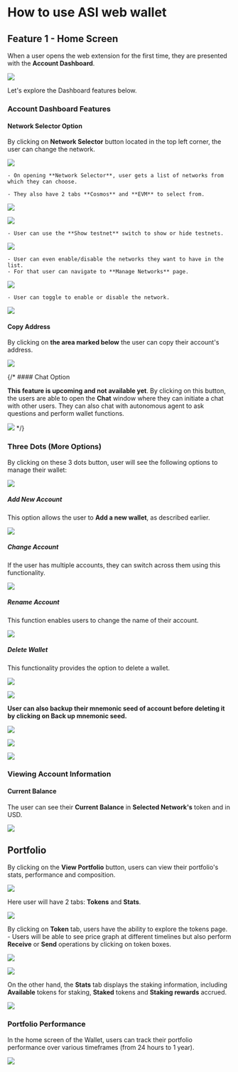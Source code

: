 # How to use ASI web wallet

## Feature 1 - Home Screen

When a user opens the web extension for the first time, they are presented with the **Account Dashboard**.

![](src/images/guides/wallet/home-web-wallet_01.png)

Let's explore the Dashboard features below.

### Account Dashboard Features

#### Network Selector Option

By clicking on **Network Selector** button located in the top left corner, the user can change the network.

![](src/images/guides/wallet/home-web-wallet_02.png)

    - On opening **Network Selector**, user gets a list of networks from which they can choose.

    - They also have 2 tabs **Cosmos** and **EVM** to select from.

![](src/images/guides/wallet/home-web-wallet_03.png)

![](src/images/guides/wallet/home-web-wallet_04.png)

    - User can use the **Show testnet** switch to show or hide testnets.

![](src/images/guides/wallet/home-web-wallet_05.png)

    - User can even enable/disable the networks they want to have in the list.
    - For that user can navigate to **Manage Networks** page.

![](src/images/guides/wallet/home-web-wallet_21.png)

    - User can toggle to enable or disable the network.

![](src/images/guides/wallet/home-web-wallet_06.png)

#### Copy Address

By clicking on **the area marked below** the user can copy their account's address.

![](src/images/guides/wallet/home-web-wallet_07.png)

{/* #### Chat Option

**This feature is upcoming and not available yet**. By clicking on this button, the users are able to open the **Chat** window where they can initiate a chat with other users. They can also chat with autonomous agent to ask questions and perform wallet functions.

![](src/images/guides/wallet/home-web-wallet_07.png) */}

### Three Dots (More Options)

By clicking on these 3 dots button, user will see the following options to manage their wallet:

![](src/images/guides/wallet/home-web-wallet_22.png)

##### Add New Account

This option allows the user to **Add a new wallet**, as described earlier.

![](src/images/guides/wallet/home-web-wallet_08.png)

##### Change Account

If the user has multiple accounts, they can switch across them using this functionality.

![](src/images/guides/wallet/home-web-wallet_09.png)

##### Rename Account

This function enables users to change the name of their account.

![](src/images/guides/wallet/home-web-wallet_10.png)

##### Delete Wallet

This functionality provides the option to delete a wallet.

![](src/images/guides/wallet/home-web-wallet_11.png)

![](src/images/guides/wallet/home-web-wallet_12.png)

**User can also backup their mnemonic seed of account before deleting it by clicking on Back up mnemonic seed.**

![](src/images/guides/wallet/home-web-wallet_23.png)

![](src/images/guides/wallet/home-web-wallet_13.png)

![](src/images/guides/wallet/home-web-wallet_14.png)

### Viewing Account Information

#### Current Balance

The user can see their **Current Balance** in **Selected Network's** token and in USD.

![](src/images/guides/wallet/home-web-wallet_15.png)

## Portfolio

By clicking on the **View Portfolio** button, users can view their portfolio's stats, performance and composition.

![](src/images/guides/wallet/home-web-wallet_16.png)

Here user will have 2 tabs: **Tokens** and **Stats**.

![](src/images/guides/wallet/home-web-wallet_17.png)

By clicking on **Token** tab, users have the ability to explore the tokens page.
    - Users will be able to see price graph at different timelines but also perform **Receive** or **Send** operations by clicking on token boxes.

![](src/images/guides/wallet/home-web-wallet_24.png)

![](src/images/guides/wallet/home-web-wallet_18.png)

On the other hand, the **Stats** tab displays the staking information, including **Available** tokens for staking, **Staked** tokens and **Staking rewards** accrued.

![](src/images/guides/wallet/home-web-wallet_19.png)

### Portfolio Performance

In the home screen of the Wallet, users can track their portfolio performance over various timeframes (from 24 hours to 1 year).

![](src/images/guides/wallet/home-web-wallet_20.png)
